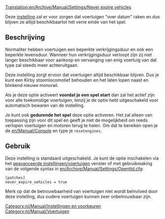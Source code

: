 [[Translation:en/Archive/Manual/Settings/Never expire vehicles]]

Deze [[nl/Geavanceerde instelling|instelling]] zal er voor zorgen dat voertuigen "over datum" raken en dus blijven ze altijd beschikbaartot het verre einde van het spel.  

== Beschrijving ==
Normaliter hebben voertuigen een beperkte verkrijgingsduur en ook een beperkte levensduur. Wanneer hun verkrijgingsduur verloopt zijn zij niet langer beschikbaar voor aankoop en vervanging van enig voertuig van dat type zal steeds meer achteruitgaan.

Deze instelling zorgt ervoor dat voertuigen altijd beschikbaar blijven. Dus je kunt een Kirby stoomlocomotief behouden en het laten lopen naast en blinkend nieuwe monorail.

Als je deze optie activeert '''voordat je een spel start''' dan zal het actief zijn voor alle toekomstige voertuigen, tenzij je de optie hebt uitgeschakeld voor automatisch bewaren van de instelling.

Je kunt ook '''gedurende het spel''' deze optie activeren. Het zal alleen van toepassing zijn voor dit spel en geeft je niet de mogelijkheid om reeds verlopen voertuigen en motoren terug te halen. Om dat te bereiken open je de [[en/Manual/Console]] en type je <code>resetengines</code>.

== Gebruik ==
Deze instelling is standaard uitgeschakeld. Je kunt de optie inschakelen via het [[nl/Archive/Manual/Settings/Geavanceerde instellingen/Voertuigen|geavanceerde instellingen/voertuigen]] venster of met gebruikmaking van de volgende syntax in [[en/Archive/Manual/Settings/Openttd.cfg]]:
<pre>
[patches]
never_expire_vehicles = true
</pre>

Merk op dat de betrouwbaarheid van voertuigen niet wordt beïnvloed door deze instelling, dus oudere voertuigen kunnen zeer onbetrouwbaar zijn.

[[Category:nl/Manual/Instellingen en voorkeuren]]
[[Category:nl/Manual/Voertuigen]]